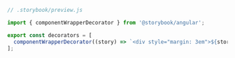 ```js
// .storybook/preview.js

import { componentWrapperDecorator } from '@storybook/angular';

export const decorators = [
  componentWrapperDecorator((story) => `<div style="margin: 3em">${story}</div>`),
];
```
